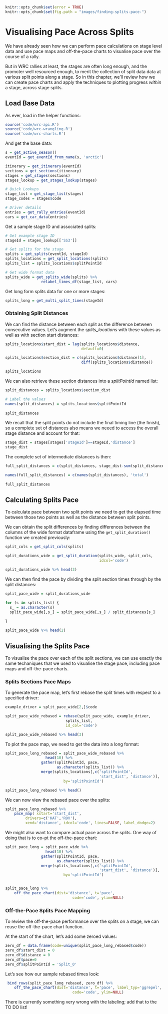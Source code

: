 ```r
knitr::opts_chunk$set(error = TRUE)
knitr::opts_chunk$set(fig.path = "images/finding-splits-pace-")
```
# Visualising Pace Across Splits

We have already seen how we can perform pace calculations on stage level data and use pace maps and off-the-pace charts to visualise pace over the course of a rally.

But in WRC rallies at least, the stages are often long enough, and the promoter well resourced enough, to merit the collection of split data data at various split points along a stage. So in this chapter, we'll review how we can create pace charts and apply the techniques to plotting progress *within* a stage, across stage splits.

## Load Base Data

As ever, load in the helper functions:

```r
source('code/wrc-api.R')
source('code/wrc-wrangling.R')
source('code/wrc-charts.R')
```

And get the base data:

```r
s = get_active_season()
eventId = get_eventId_from_name(s, 'arctic')

itinerary = get_itinerary(eventId)
sections = get_sections(itinerary)
stages = get_stages(sections)
stages_lookup = get_stages_lookup(stages)

# Quick Lookups
stage_list = get_stage_list(stages)
stage_codes = stages$code

# Driver details
entries = get_rally_entries(eventId)
cars = get_car_data(entries)
```

Get a sample stage ID and associated splits:

```r
# Get example stage ID
stageId = stages_lookup[['SS3']]

# Get splits for the stage
splits = get_splits(eventId, stageId)
splits_locations = get_split_locations(splits)
splits_list = splits_locations$splitPointId

# Get wide format data
splits_wide = get_splits_wide(splits) %>%
                relabel_times_df(stage_list, cars)
```

Get long form splits data for one or more stages:

```r
splits_long = get_multi_split_times(stageId)
```

### Obtaining Split Distances

We can find the distance between each split as the difference between consecutive values. Let's augment the *splits_locations* with these values as well as with section start distances:

```r
splits_locations$start_dist = lag(splits_locations$distance,
                                  default=0)

splits_locations$section_dist = c(splits_locations$distance[1],
                                  diff(splits_locations$distance))

splits_locations
```

We can also retrieve these section distances into a *splitPointId* named list:

```r
split_distances = splits_locations$section_dist

# Label the values
names(split_distances) = splits_locations$splitPointId
  
split_distances
```

We recall that the split points do not include the final timing line (the finish), so a complete set of distances also means we neeed to access the overall stage distance and account for that:

```r
stage_dist = stages[stages['stageId']==stageId,'distance']
stage_dist
```

The complete set of intermediate distances is then:

```r
full_split_distances = c(split_distances, stage_dist-sum(split_distances))

names(full_split_distances) = c(names(split_distances), 'total')
  
full_split_distances
```

## Calculating Splits Pace

To calculate pace between two split points we need to get the elapsed time between those two points as well as the distance between split points.

We can obtain the split differences by finding differences between the columns of the wide format dataframe using the `get_split_duration()` function we created previously:

```r
split_cols = get_split_cols(splits)

split_durations_wide = get_split_duration(splits_wide, split_cols,
                                          idcol='code')

split_durations_wide %>% head(3)
```

We can then find the pace by dividing the split section times through by the split distances:

```r
split_pace_wide = split_durations_wide

for (s in splits_list) {
  s_ = as.character(s)
  split_pace_wide[,s_] = split_pace_wide[,s_] / split_distances[s_]
                            
}

split_pace_wide %>% head(2)
```

## Visualising the Splits Pace

To visualise the pace over each of the split sections, we can use exactly the same techaniques that we used to visualise the stage pace, including pace maps and off-the-pace charts.

### Splits Sections Pace Maps

To generate the pace map, let's first rebase the split times with respect to a specified driver:

```r
example_driver = split_pace_wide[2,]$code

split_pace_wide_rebased = rebase(split_pace_wide, example_driver,
                           splits_list,
                           id_col='code')

split_pace_wide_rebased %>% head(3)
```

To plot the pace map, we need to get the data into a long format:

```r
split_pace_long_rebased = split_pace_wide_rebased %>% 
                  head(10) %>%
                gather(splitPointId, pace,
                       as.character(splits_list)) %>%
                merge(splits_locations[,c('splitPointId',
                                          'start_dist', 'distance')],
                          by='splitPointId')

split_pace_long_rebased %>% head()
```

We can now view the rebased pace over the splits:

```r
split_pace_long_rebased %>%
    pace_map( xstart='start_dist',
         drivers=c('KAT','ROV'),
         xend='distance', idcol='code', lines=FALSE, label_dodge=2)
```

We might also want to compare actual pace across the splits. One way of doing that is to co--pt the off-the-pace chart:

```r
split_pace_long = split_pace_wide %>% 
                  head(10) %>%
                gather(splitPointId, pace,
                       as.character(splits_list)) %>%
                merge(splits_locations[,c('splitPointId',
                                          'start_dist', 'distance')],
                          by='splitPointId')


split_pace_long %>% 
    off_the_pace_chart(dist='distance', t='pace',
                              code='code', ylim=NULL)
```

### Off-the-Pace Splits Pace Mapping

To review the off-the-pace performance over the splits on a stage, we can reuse the off-the-pace chart function.

At the start of the chart, let's add some zeroed values:

```r
zero_df = data.frame(code=unique(split_pace_long_rebased$code))
zero_df$start_dist = 0
zero_df$distance = 0
zero_df$pace=0
zero_df$splitPointId = 'Split_0'
```

Let's see how our sample rebased times look:

```r
 bind_rows(split_pace_long_rebased, zero_df) %>% 
    off_the_pace_chart(dist='distance', t='pace', label_typ='ggrepel',
                              code='code', ylim=NULL)
```

There is currently something very wrong with the labeling; add that to the TO DO list!

